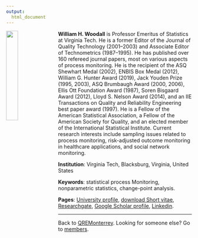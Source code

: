 ```yaml
---
output:
  html_document
---
```


<style>

/* By default, make all images center-aligned, and 25% of the width 
of the screen in size */
img
{
    display:block; 
    float:none; 
    margin-left:auto;
    margin-right:auto;
    width:25%;
}

/* Create a CSS class to style images to left-align, or "float left" */
.leftAlign
{
    display:inline-block;
    float:left;
    /* provide a 15 pixel gap between the image and the text to its right */
    margin-right:15px; 
}

/* Create a CSS class to style images to right-align, or "float right" */
.rightAlign
{
    display:inline-block;
    float:right;
    /* provide a 15 pixel gap between the image and the text to its left */
    margin-left:15px;
}

</style>

<img src="/files/woodall-1-web.jpg" class="leftAlign">

**William H. Woodall** is Professor Emeritus of Statistics at Virginia Tech. He is a former Editor of the Journal of Quality Technology (2001–2003) and Associate Editor of Technometrics (1987–1995). He has published over 160 refereed journal papers, most on various aspects of process monitoring. He is the recipient of the ASQ Shewhart Medal (2002), ENBIS Box Medal (2012), William G. Hunter Award (2019), Jack Youden Prize (1995, 2003), ASQ Brumbaugh Award (2000, 2006), Ellis Ott Foundation Award (1987), Soren Bisgaard Award (2012), Lloyd S. Nelson Award (2014), and an IIE Transactions on Quality and Reliability Engineering best paper award (1997). He is a Fellow of the American Statistical Association, a Fellow of the American Society for Quality, and an elected member of the International Statistical Institute. Current research interests include sampling issues related to process monitoring, risk-adjusted outcome monitoring in healthcare applications, and social network monitoring.



**Institution**: Virginia Tech, Blacksburg, Virginia, United States

**Keywords**: statistical process Monitoring, nonparametric statistics, change-point analysis.

**Pages**: [University profile](https://www.stat.vt.edu/people/stat-faculty/woodall-bill.html), [download Short vitae](/files/Woodall short vitae 2020.pdf), [Researchgate](https://www.researchgate.net/profile/William_Woodall), [Google Scholar profile](https://scholar.google.com/citations?user=5y13-1EAAAAJ&hl=es), [Linkedin](https://www.linkedin.com/in/bill-woodall-b7b9172/).

***
Back to [QREMonterrey](../). Looking for someone else? Go to [members](../members.html).

